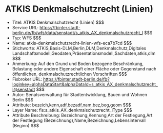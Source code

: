 # ATKIS Denkmalschutzrecht (Linien)
- Titel: ATKIS Denkmalschutzrecht (Linien) $$$
- Service URL: https://fbinter.stadt-berlin.de/fb/wfs/data/senstadt/s_atkis_AX_denkmalschutzrecht_l $$$
- Typ: WFS $$$
- Name: atkis-denkmalschutzrecht-linien-wfs-eca7b7cd $$$
- Stichworte: ATKIS,Basis-DLM,Berlin,DLM,Denkmalschutz,Digitales Landschaftsmodell,Geodaten,Präsentationsmodell,Sachdaten,atkis,dlm $$$
- Anmerkung: Auf den Grund und Boden bezogene Beschränkung, Belastung oder andere Eigenschaft einer Fläche oder Gegenstand nach öffentlichen, denkmalschutzrechtlichen Vorschriften $$$
- Fisbroker URL: https://fbinter.stadt-berlin.de/fb?loginkey=alphaDataStart&alphaDataId=s_atkis_AX_denkmalschutzrecht_l@senstadt $$$
- Autor: Senatsverwaltung für Stadtentwicklung, Bauen und Wohnen Berlin $$$
- Attribute: bezeich,kenn,adf,bezadf,nam,bez,beg,geom $$$
- Layer Name: fis:s_atkis_AX_denkmalschutzrecht_lType $$$
- Attribute Beschreibung: Bezeichnung,Kennung,Art der Festlegung,Art der Festlegung (Bezeichnung),Name,Bezeichnung,Lebensintervall (Beginn) $$$

